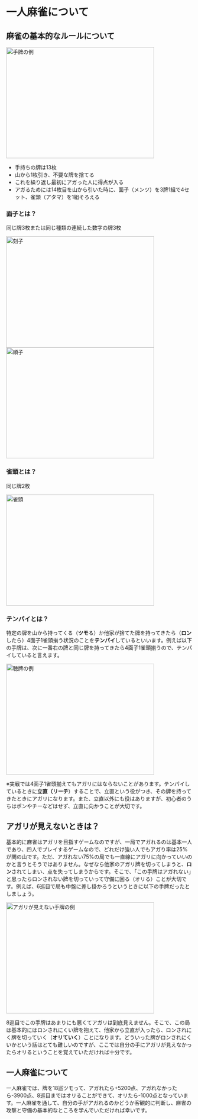 # 一人麻雀について

## 麻雀の基本的なルールについて

<img src="/tutorial/exampleTehai.png" alt="手牌の例" width="400" height="300">

- 手持ちの牌は13枚
- 山から1枚引き、不要な牌を捨てる
- これを繰り返し最初にアガった人に得点が入る
- アガるためには14枚目を山から引いた時に、面子（メンツ）を3牌1組で4セット、雀頭（アタマ）を1組そろえる

### 面子とは？

同じ牌3枚または同じ種類の連続した数字の牌3枚

<img src="/tutorial/Kotsu.png" alt="刻子" width="400" height="300">

<img src="/tutorial/Syuntsu.png" alt="順子" width="400" height="300">

### 雀頭とは？

同じ牌2枚

<img src="/tutorial/Jantou.png" alt="雀頭" width="400" height="300">

### テンパイとは？

特定の牌を山から持ってくる（**ツモ**る）か他家が捨てた牌を持ってきたら（**ロン**したら）4面子1雀頭揃う状況のことを**テンパイ**しているといいます。例えば以下の手牌は、次に一番右の牌と同じ牌を持ってきたら4面子1雀頭揃うので、テンパイしていると言えます。

<img src="/tutorial/exampleTenpai.png" alt="聴牌の例" width="400" height="300">

※実戦では4面子1雀頭揃えてもアガリにはならないことがあります。テンパイしているときに**立直（リーチ**）することで、立直という役がつき、その牌を持ってきたときにアガリになります。また、立直以外にも役はありますが、初心者のうちはポンやチーなどはせず、立直に向かうことが大切です。

## アガリが見えないときは？

基本的に麻雀はアガリを目指すゲームなのですが、一局でアガれるのは基本一人であり、四人でプレイするゲームなので、どれだけ強い人でもアガり率は25%が関の山です。ただ、アガれない75%の局でも一直線にアガリに向かっていいのかと言うとそうではありません。なぜなら他家のアガリ牌を切ってしまうと、**ロン**されてしまい、点を失ってしまうからです。そこで、「この手牌はアガれない」と思ったらロンされない牌を切っていって守備に回る（オリる）ことが大切です。例えば、6巡目で局も中盤に差し掛かろうというときに以下の手牌だったとしましょう。

<img src="/tutorial/badTehai.png" alt="アガリが見えない手牌の例" width="400" height="300">

8巡目でこの手牌はあまりにも悪くてアガリは到底見えません。そこで、この局は基本的にはロンされにくい牌を抱えて、他家から立直が入ったら、ロンされにく牌を切っていく（**オリていく**）ことになります。どういった牌がロンされにくいかという話はとても難しいのですが、ここでは自分の手にアガリが見えなかったらオリるということを覚えていただければ十分です。

## 一人麻雀について

一人麻雀では、牌を18巡ツモって、アガれたら+5200点、アガれなかったら-3900点、8巡目まではオリることができて、オリたら-1000点となっています。一人麻雀を通して、自分の手がアガれるのかどうか客観的に判断し、麻雀の攻撃と守備の基本的なところを学んでいただければ幸いです。
